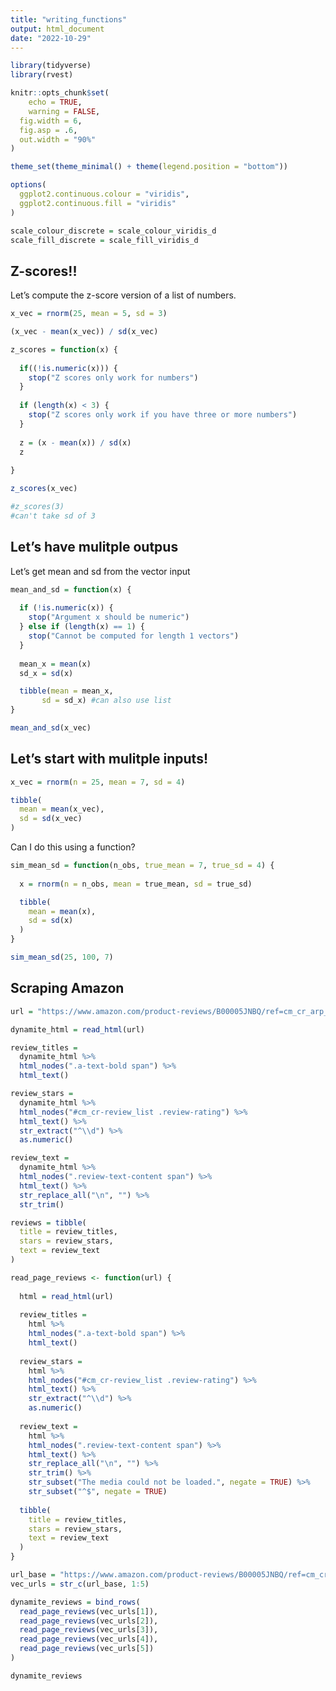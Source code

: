 ```yaml
---
title: "writing_functions"
output: html_document
date: "2022-10-29"
---
```


```r
library(tidyverse)
library(rvest)

knitr::opts_chunk$set(
	echo = TRUE,
	warning = FALSE,
  fig.width = 6,
  fig.asp = .6,
  out.width = "90%"
)

theme_set(theme_minimal() + theme(legend.position = "bottom"))

options(
  ggplot2.continuous.colour = "viridis",
  ggplot2.continuous.fill = "viridis"
)

scale_colour_discrete = scale_colour_viridis_d
scale_fill_discrete = scale_fill_viridis_d
```


## Z-scores!!

Let's compute the z-score version of a list of numbers.

```r
x_vec = rnorm(25, mean = 5, sd = 3)

(x_vec - mean(x_vec)) / sd(x_vec)
```

```r
z_scores = function(x) {
  
  if((!is.numeric(x))) {
    stop("Z scores only work for numbers")
  }
  
  if (length(x) < 3) {
    stop("Z scores only work if you have three or more numbers")
  }
  
  z = (x - mean(x)) / sd(x)
  z
  
}

z_scores(x_vec)
```

```r
#z_scores(3)
#can't take sd of 3

```


## Let's have mulitple outpus

Let's get mean and sd from the vector input

```r
mean_and_sd = function(x) {
  
  if (!is.numeric(x)) {
    stop("Argument x should be numeric")
  } else if (length(x) == 1) {
    stop("Cannot be computed for length 1 vectors")
  }
  
  mean_x = mean(x)
  sd_x = sd(x)

  tibble(mean = mean_x, 
       sd = sd_x) #can also use list
}

mean_and_sd(x_vec)
```

## Let's start with mulitple inputs!

```r
x_vec = rnorm(n = 25, mean = 7, sd = 4)

tibble(
  mean = mean(x_vec),
  sd = sd(x_vec)
)
```


Can I do this using a function?

```r
sim_mean_sd = function(n_obs, true_mean = 7, true_sd = 4) {
  
  x = rnorm(n = n_obs, mean = true_mean, sd = true_sd)

  tibble(
    mean = mean(x),
    sd = sd(x)
  )
}
```

```r
sim_mean_sd(25, 100, 7)
```


## Scraping Amazon

```r
url = "https://www.amazon.com/product-reviews/B00005JNBQ/ref=cm_cr_arp_d_viewopt_rvwer?ie=UTF8&reviewerType=avp_only_reviews&sortBy=recent&pageNumber=1"

dynamite_html = read_html(url)

review_titles = 
  dynamite_html %>%
  html_nodes(".a-text-bold span") %>%
  html_text()

review_stars = 
  dynamite_html %>%
  html_nodes("#cm_cr-review_list .review-rating") %>%
  html_text() %>%
  str_extract("^\\d") %>%
  as.numeric()

review_text = 
  dynamite_html %>%
  html_nodes(".review-text-content span") %>%
  html_text() %>% 
  str_replace_all("\n", "") %>% 
  str_trim()

reviews = tibble(
  title = review_titles,
  stars = review_stars,
  text = review_text
)
```

```r
read_page_reviews <- function(url) {
  
  html = read_html(url)
  
  review_titles = 
    html %>%
    html_nodes(".a-text-bold span") %>%
    html_text()
  
  review_stars = 
    html %>%
    html_nodes("#cm_cr-review_list .review-rating") %>%
    html_text() %>%
    str_extract("^\\d") %>%
    as.numeric()
  
  review_text = 
    html %>%
    html_nodes(".review-text-content span") %>%
    html_text() %>% 
    str_replace_all("\n", "") %>% 
    str_trim() %>% 
    str_subset("The media could not be loaded.", negate = TRUE) %>% 
    str_subset("^$", negate = TRUE)
  
  tibble(
    title = review_titles,
    stars = review_stars,
    text = review_text
  )
}

url_base = "https://www.amazon.com/product-reviews/B00005JNBQ/ref=cm_cr_arp_d_viewopt_rvwer?ie=UTF8&reviewerType=avp_only_reviews&sortBy=recent&pageNumber="
vec_urls = str_c(url_base, 1:5)

dynamite_reviews = bind_rows(
  read_page_reviews(vec_urls[1]),
  read_page_reviews(vec_urls[2]),
  read_page_reviews(vec_urls[3]),
  read_page_reviews(vec_urls[4]),
  read_page_reviews(vec_urls[5])
)

dynamite_reviews
```


